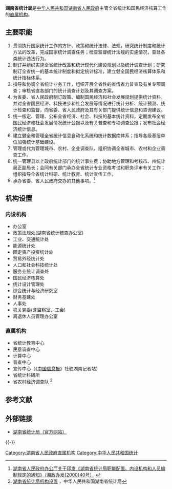 {{Infobox PRCG
|机构名称=湖南省统计局
|标志1=Red star.svg
|标志1说明=[[s:国务院关于国家行政机关和企业事业单位社会团体印章管理的规定|1999年规定]]：[[印章|印章]][[直径|直径]]4.2厘米，中央刊[[五角星|五角星]]，由[[湖南省人民政府|湖南省人民政府]]制发。
|职位1=局长
|人员1=[[刘文杰_(1966年)|刘文杰]]
|职位2=副局长
|人员2=李绍文{{wrap}}黎雁南{{wrap}}向延华
|人数2=3
|成立时间=
|上级机构=[[湖南省人民政府|湖南省人民政府]]
|机构类型=[[湖南省人民政府直属机构|湖南省人民政府直属机构]]
|行政级别=正地厅级
|前身=
|地址1=[[湖南省|湖南省]][[长沙市|长沙市]]五一大道351号
|网址=https://tjj.hunan.gov.cn/
}}
'''湖南省统计局'''是[[中华人民共和国|中华人民共和国]][[湖南省人民政府|湖南省人民政府]]主管全省统计和国民经济核算工作的[[湖南省人民政府直属机构|直属机构]]。

==主要职能==
#贯彻执行国家统计工作的方针、政策和统计法律、法规，研究统计制度和统计方法的改革，完成国家统计调查任务；检查监督统计法规的实施情况，查处各类统计违法行为。
#制订并组织实施全省统计改革和统计现代化建设规划以及统计调查计划；研究制订全省统一的基本统计制度和拟定统计标准，建立健全国民经济核算体系和统计指标体系。
#指导和协调全省统计业务工作，组织开展全省性的省情省力普查及有关专项调查；审核省直各部门的统计调查计划及其调查方案。
#为省委、省人民政府制订政策、编制国民经济和社会发展规划提供统计资料，并对全省国民经济、科技进步和社会发展等情况进行统计分析、统计预测、统计检查和监督，向省委、省人民政府及其有关部门提供统计信息和咨询建议。
#统一核定、管理、公布全省经济、社会、科技的基本统计资料，定期发布全省国民经济和社会发展情况统计公报以及有关普查和专项调查公报；发布社会经济统计信息。
#建立健全和管理全省统计信息自动化系统和统计数据库体系；指导各级基层单位加强统计基础建设。
#管理或代为管理城市、农村、企业调查队，组织协调全省城市、农村和企业调查工作。
#统一管理县以上政府统计部门的统计事业费；协助地方管理和考核市、州统计局正副局长；会同有关部门承办全省统计专业资格考试和职务评审有关工作；组织指导全省统计科研、统计教育、统计宣传工作。
#承办省委、省人民政府交办的其他事项。<ref>[http://www.chinalawedu.com/news/1200/21752/21754/21766/21795/2006/4/li79263858151514600229174-0.htm 湖南省人民政府办公厅关于印发《湖南省统计局职能配置、内设机构和人员编制规定的通知》（湘政办发{2000}40号）] {{webarchive|url=https://web.archive.org/web/20160304201748/http://www.chinalawedu.com/news/1200/21752/21754/21766/21795/2006/4/li79263858151514600229174-0.htm |date=2016-03-04 }}</ref>

==机构设置==
===内设机构===
*办公室 
*政策法规处(湖南省统计稽查办公室) 
*工业、交通统计处 
*能源统计处 
*固定资产投资统计处 
*贸易外经统计处 
*人口和社会科技统计处 
*服务业统计调查处 
*国民经济核算处 
*统计设计管理处 
*综合统计与经济研究室 
*财务基建处 
*人事处 
*机关党委(含监察室、工会) 
*离退休人员管理办公室 

===直属机构===
*省统计教育中心
*民意调查中心
*计算中心 
*普查中心
*宣传中心（《[[中国信息报|中国信息报]]》社驻湖南记者站） 
*省统计科研所
*省农村经济调查队 <ref>[http://222.240.131.234:8080/pub/root285/auto2111/auto2136/ 湖南省统计局机构设置] {{webarchive|url=https://web.archive.org/web/20110407002229/http://222.240.131.234:8080/pub/root285/auto2111/auto2136/ |date=2011-04-07 }}，中华人民共和国湖南省统计局</ref>

==参考文献==
{{Reflist}}

==外部链接==
*[https://tjj.hunan.gov.cn/ 湖南省统计局（官方网站）] {{Wayback|url=https://tjj.hunan.gov.cn/ |date=20200805231548 }}

{{-}}
{{湖南省人民政府}}

[[Category:湖南省人民政府直属机构|Category:湖南省人民政府直属机构]]
[[Category:中华人民共和国统计|Category:中华人民共和国统计]]
